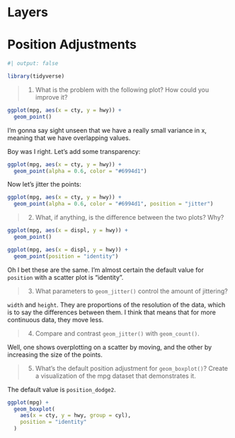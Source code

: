 # Layers

# Position Adjustments

```r
#| output: false

library(tidyverse)
```


> 1. What is the problem with the following plot? How could you improve it?

```r
ggplot(mpg, aes(x = cty, y = hwy)) +
  geom_point()
```

I'm gonna say sight unseen that we have a really small variance in x, meaning
that we have overlapping values.

Boy was I right. Let's add some transparency:

```r
ggplot(mpg, aes(x = cty, y = hwy)) +
  geom_point(alpha = 0.6, color = "#6994d1")
```

Now let's jitter the points:

```r
ggplot(mpg, aes(x = cty, y = hwy)) +
  geom_point(alpha = 0.6, color = "#6994d1", position = "jitter")
```

> 2. What, if anything, is the difference between the two plots? Why?

```r
ggplot(mpg, aes(x = displ, y = hwy)) +
  geom_point()

ggplot(mpg, aes(x = displ, y = hwy)) +
  geom_point(position = "identity")
```

Oh I bet these are the same. I'm almost certain the default value for
`position` with a scatter plot is "identity".

> 3. What parameters to `geom_jitter()` control the amount of jittering?

`width` and `height`. They are proportions of the resolution of the data, which
is to say the differences between them. I think that means that for more
continuous data, they move less.

> 4. Compare and contrast `geom_jitter()` with `geom_count()`.

Well, one shows overplotting on a scatter by moving, and the other by
increasing the size of the points.

> 5. What’s the default position adjustment for `geom_boxplot()`? Create a
>    visualization of the mpg dataset that demonstrates it.

The default value is `position_dodge2`.

```r
ggplot(mpg) +
  geom_boxplot(
    aes(x = cty, y = hwy, group = cyl),
    position = "identity"
  )
```
